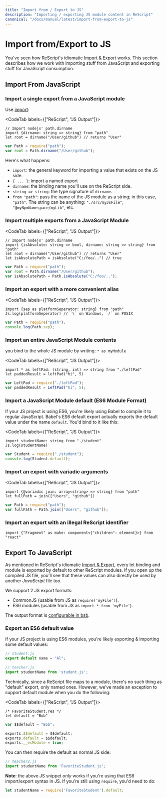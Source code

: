```yaml
---
title: "Import from / Export to JS"
description: "Importing / exporting JS module content in ReScript"
canonical: "/docs/manual/latest/import-from-export-to-js"
---
```


# Import from/Export to JS

You've seen how ReScript's idiomatic [Import & Export](import-export.md) works. This section describes how we work with importing stuff from JavaScript and exporting stuff for JavaScript consumption.

## Import From JavaScript

### Import a single export from a JavaScript module

Use [import](import.md):

<CodeTab labels={["ReScript", "JS Output"]}>

```res example
// Import nodejs' path.dirname
import {dirname: string => string} from "path"
let root = dirname("/User/github") // returns "User"
```
```js
var Path = require("path");
var root = Path.dirname("/User/github");
```

</CodeTab>

Here's what happens:

- `import`: the general keyword for importing a value that exists on the JS side.
- `{ ... }`: import a named export
- `dirname`: the binding name you'll use on the ReScript side.
- `string => string`: the type signature of `dirname`.
- `from "path"`: pass the name of the JS module as a string; in this case, `"path"`. The string can be anything: `"./src/myJsFile"`, `"@myNpmNamespace/myLib"`, etc.

### Import multiple exports from a JavaScript Module

<CodeTab labels={["ReScript", "JS Output"]}>

```res example
// Import nodejs' path.dirname
import {isAbsolute: string => bool, dirname: string => string} from "path"
let root = dirname("/User/github") // returns "User"
let isAbsolutePath = isAbsolute("C:/foo/..") // true
```
```js
var Path = require("path");
var root = Path.dirname("/User/github");
var isAbsolutePath = Path.isAbsolute("C:/foo/..");
```
</CodeTab>

### Import an export with a more convenient alias

<CodeTab labels={["ReScript", "JS Output"]}>

```res example
import {sep as platformSeperator: string} from "path"
Js.log(platformSeperator) // `\` on Windows, `/` on POSIX
```
```js
var Path = require("path");
console.log(Path.sep);
```
</CodeTab>

### Import an entire JavaScript Module contents

you bind to the whole JS module by writing: `* as myModule`

<CodeTab labels={["ReScript", "JS Output"]}>

```res example
import * as leftPad: (string, int) => string from "./leftPad"
let paddedResult = leftPad("hi", 5)
```
```js
var LeftPad = require("./leftPad");
var paddedResult = LeftPad("hi", 5);
```

</CodeTab>

### Import a JavaScript Module default (ES6 Module Format)

If your JS project is using ES6, you're likely using Babel to compile it to regular JavaScript. Babel's ES6 default export actually exports the default value under the name `default`. You'd bind to it like this:

<CodeTab labels={["ReScript", "JS Output"]}>

```res example
import studentName: string from "./student"
Js.log(studentName)
```
```js
var Student = require("./student");
console.log(Student.default);
```

</CodeTab>

### Import an export with variadic arguments

<CodeTab labels={["ReScript", "JS Output"]}>

```res example
import {@variadic join: array<string> => string} from "path"
let fullPath = join(["Users", "github"])
```
```js
var Path = require("path");
var fullPath = Path.join(["Users", "github"]);
```
</CodeTab>

### Import an export with an illegal ReScript identifier

```res example
import {"Fragment" as make: component<{"children": element}>} from "react"
```

## Export To JavaScript

As mentioned in ReScript's idiomatic [Import & Export](import-export.md), every let binding and module is exported by default to other ReScript modules. If you open up the compiled JS file, you'll see that these values can also directly be used by another _JavaScript_ file too.

We support 2 JS export formats:

- CommonJS (usable from JS as `require('myFile')`).
- ES6 modules (usable from JS as `import * from 'myFile'`).

The output format is [configurable in bsb](build-configuration.md#package-specs).

### Export an ES6 default value

If your JS project is using ES6 modules, you're likely exporting & importing some default values:

```js
// student.js
export default name = "Al";
```

```js
// teacher.js
import studentName from 'student.js';
```

Technically, since a ReScript file maps to a module, there's no such thing as "default" export, only named ones. However, we've made an exception to support default module when you do the following:

<CodeTab labels={["ReScript", "JS Output"]}>

```res example
/* FavoriteStudent.res */
let default = "Bob"
```
```js
var $$default = "Bob";

exports.$$default = $$default;
exports.default = $$default;
exports.__esModule = true;
```

</CodeTab>

You can then require the default as normal JS side:

```js
// teacher2.js
import studentName from 'FavoriteStudent.js';
```

**Note**: the above JS snippet _only_ works if you're using that ES6 import/export syntax in JS. If you're still using `require`, you'd need to do:

```js
let studentName = require('FavoriteStudent').default;
```
